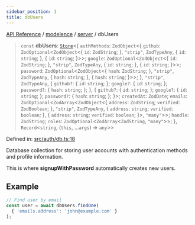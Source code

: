 ```yaml
---
sidebar_position: 1
title: dbUsers
---
```


[API Reference](/api-reference/modelence/server/variables/../../../index) / [modelence](/api-reference/modelence/server/variables/../../index) / [server](/api-reference/modelence/server/variables/../index) / dbUsers

> `const` **dbUsers**: [`Store`](/api-reference/modelence/server/variables/../classes/Store)\<\{ `authMethods`: `ZodObject`\<\{ `github`: `ZodOptional`\<`ZodObject`\<\{ `id`: `ZodString`; \}, `"strip"`, `ZodTypeAny`, \{ `id`: `string`; \}, \{ `id`: `string`; \}\>\>; `google`: `ZodOptional`\<`ZodObject`\<\{ `id`: `ZodString`; \}, `"strip"`, `ZodTypeAny`, \{ `id`: `string`; \}, \{ `id`: `string`; \}\>\>; `password`: `ZodOptional`\<`ZodObject`\<\{ `hash`: `ZodString`; \}, `"strip"`, `ZodTypeAny`, \{ `hash`: `string`; \}, \{ `hash`: `string`; \}\>\>; \}, `"strip"`, `ZodTypeAny`, \{ `github?`: \{ `id`: `string`; \}; `google?`: \{ `id`: `string`; \}; `password?`: \{ `hash`: `string`; \}; \}, \{ `github?`: \{ `id`: `string`; \}; `google?`: \{ `id`: `string`; \}; `password?`: \{ `hash`: `string`; \}; \}\>; `createdAt`: `ZodDate`; `emails`: `ZodOptional`\<`ZodArray`\<`ZodObject`\<\{ `address`: `ZodString`; `verified`: `ZodBoolean`; \}, `"strip"`, `ZodTypeAny`, \{ `address`: `string`; `verified`: `boolean`; \}, \{ `address`: `string`; `verified`: `boolean`; \}\>, `"many"`\>\>; `handle`: `ZodString`; `roles`: `ZodOptional`\<`ZodArray`\<`ZodString`, `"many"`\>\>; \}, `Record`\<`string`, (`this`, ...`args`) => `any`\>\>

Defined in: [src/auth/db.ts:18](https://github.com/modelence/modelence/blob/9e0957d9bf7628268c013ac4006f1ad6096028c9/packages/modelence/src/auth/db.ts#L18)

Database collection for storing user accounts with authentication methods and profile information.

This is where **signupWithPassword** automatically creates new users.

## Example

```typescript
// Find user by email
const user = await dbUsers.findOne(
  { 'emails.address': 'john@example.com' }
);
```
